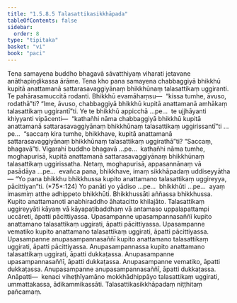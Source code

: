```yaml
---
title: "1.5.8.5 Talasattikasikkhāpada"
tableOfContents: false
sidebar:
  order: 8
type: "tipitaka"
basket: "vi"
book: "paci"
---
```



<DynamicBreadcrumb />

<Division number="454" book="paci" bookNo="2" page="193">

<Paragraph number="1356" book="paci">
Tena samayena buddho bhagavā sāvatthiyaṃ viharati jetavane anāthapiṇḍikassa ārāme. Tena kho pana samayena chabbaggiyā bhikkhū kupitā anattamanā sattarasavaggiyānaṃ bhikkhūnaṃ talasattikaṃ uggiranti. Te pahārasamuccitā rodanti. Bhikkhū evamāhaṃsu—  “kissa tumhe, āvuso, rodathā”ti? “Ime, āvuso, chabbaggiyā bhikkhū kupitā anattamanā amhākaṃ talasattikaṃ uggirantī”ti.
</Paragraph>

<Paragraph number="1357" book="paci">
Ye te bhikkhū appicchā …pe…  te ujjhāyanti khiyyanti vipācenti—  “kathañhi nāma chabbaggiyā bhikkhū kupitā anattamanā sattarasavaggiyānaṃ bhikkhūnaṃ talasattikaṃ uggirissantī”ti …pe…  “saccaṃ kira tumhe, bhikkhave, kupitā anattamanā sattarasavaggiyānaṃ bhikkhūnaṃ talasattikaṃ uggirathā”ti? “Saccaṃ, bhagavā”ti. Vigarahi buddho bhagavā …pe…  kathañhi nāma tumhe, moghapurisā, kupitā anattamanā sattarasavaggiyānaṃ bhikkhūnaṃ talasattikaṃ uggirissatha. Netaṃ, moghapurisā, appasannānaṃ vā pasādāya …pe…  evañca pana, bhikkhave, imaṃ sikkhāpadaṃ uddiseyyātha—
</Paragraph>

</Division>
<Division number="455" book="paci" bookNo="2" page="193">

<Paragraph number="1358" book="paci">
<Emphasis>“Yo pana bhikkhu bhikkhussa kupito anattamano talasattikaṃ uggireyya, pācittiyan”</Emphasis>ti. (*75*:<Emphasis>124</Emphasis>)
</Paragraph>

</Division>
<Division number="456" book="paci" bookNo="2" page="193">

<Paragraph number="1359" book="paci">
<Emphasis>Yo panā</Emphasis>ti yo yādiso …pe…  <Emphasis>bhikkhū</Emphasis>ti …pe…  ayaṃ imasmiṃ atthe adhippeto bhikkhūti.
</Paragraph>

<Paragraph number="1360" book="paci">
<Emphasis>Bhikkhussā</Emphasis>ti aññassa bhikkhussa.
</Paragraph>

<Paragraph number="1361" book="paci">
<Emphasis>Kupito anattamano</Emphasis>ti anabhiraddho āhatacitto khilajāto.
</Paragraph>

<Paragraph number="1362" book="paci">
<Emphasis>Talasattikaṃ uggireyyā</Emphasis>ti kāyaṃ vā kāyapaṭibaddhaṃ vā antamaso uppalapattampi uccāreti, āpatti pācittiyassa.
</Paragraph>

</Division>
<Division number="457" book="paci" bookNo="2" page="194">

<Paragraph number="1363" book="paci">
Upasampanne upasampannasaññī kupito anattamano talasattikaṃ uggirati, āpatti pācittiyassa. Upasampanne vematiko kupito anattamano talasattikaṃ uggirati, āpatti pācittiyassa. Upasampanne anupasampannasaññī kupito anattamano talasattikaṃ uggirati, āpatti pācittiyassa.
</Paragraph>

<Paragraph number="1364" book="paci">
Anupasampannassa kupito anattamano talasattikaṃ uggirati, āpatti dukkaṭassa. Anupasampanne upasampannasaññī, āpatti dukkaṭassa. Anupasampanne vematiko, āpatti dukkaṭassa. Anupasampanne anupasampannasaññī, āpatti dukkaṭassa.
</Paragraph>

</Division>
<Division number="458" book="paci" bookNo="2" page="194">

<Paragraph number="1365" book="paci">
Anāpatti—  kenaci viheṭhīyamāno mokkhādhippāyo talasattikaṃ uggirati, ummattakassa, ādikammikassāti.

</Paragraph>
</Division>

<Paragraph number="1366" type="center" book="paci">
Talasattikasikkhāpadaṃ niṭṭhitaṃ pañcamaṃ.
</Paragraph>